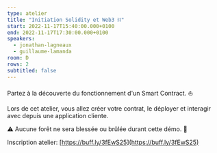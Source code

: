 ```yaml
---
type: atelier
title: "Initiation Solidity et Web3 ⛓"
start: 2022-11-17T15:40:00.000+0100
end: 2022-11-17T17:30:00.000+0100
speakers:
  - jonathan-lagneaux
  - guillaume-lamanda
room: D
rows: 2
subtitled: false
---
```


Partez à la découverte du fonctionnement d'un Smart Contract. ⛵️

Lors de cet atelier, vous allez créer votre contrat, le déployer et interagir
avec depuis une application cliente.

⚠️ Aucune forêt ne sera blessée ou brûlée durant cette démo. 🌳

Inscription atelier: [https://buff.ly/3fEwS25](https://buff.ly/3fEwS25)

